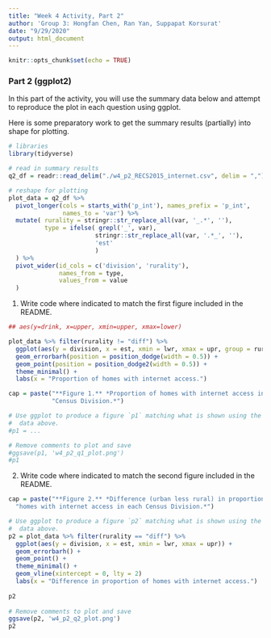```yaml
---
title: "Week 4 Activity, Part 2"
author: 'Group 3: Hongfan Chen, Ran Yan, Suppapat Korsurat'
date: "9/29/2020"
output: html_document
---
```


```r
knitr::opts_chunk$set(echo = TRUE)
```

### Part 2 (ggplot2)

In this part of the activity, you will use the summary data below and attempt
to reproduce the plot in each question using ggplot.

Here is some preparatory work to get the summary results (partially) into
shape for plotting. 

```r
# libraries
library(tidyverse)

# read in summary results
q2_df = readr::read_delim("./w4_p2_RECS2015_internet.csv", delim = ",")
```

```r
# reshape for plotting
plot_data = q2_df %>%
  pivot_longer(cols = starts_with('p_int'), names_prefix = 'p_int',
               names_to = 'var') %>%
  mutate( rurality = stringr::str_replace_all(var, '_.*', ''),
          type = ifelse( grepl('_', var), 
                        stringr::str_replace_all(var, '.*_', ''),
                        'est'
                        )
  ) %>%
  pivot_wider(id_cols = c('division', 'rurality'), 
              names_from = type, 
              values_from = value
  ) 
```

1. Write code where indicated to match the first figure included in the README.

```r
## aes(y=drink, x=upper, xmin=upper, xmax=lower)

plot_data %>% filter(rurality != "diff") %>%
  ggplot(aes(y = division, x = est, xmin = lwr, xmax = upr, group = rurality, color = rurality)) +
  geom_errorbarh(position = position_dodge(width = 0.5)) +
  geom_point(position = position_dodge2(width = 0.5)) + 
  theme_minimal() +
  labs(x = "Proportion of homes with internet access.")
```


```r
cap = paste("**Figure 1.** *Proportion of homes with internet access in each",
            "Census Division.*")

# Use ggplot to produce a figure `p1` matching what is shown using the
#  data above. 
#p1 = ...

# Remove comments to plot and save
#ggsave(p1, 'w4_p2_q1_plot.png')
#p1
```

2. Write code where indicated to match the second figure included in the README.
```r
cap = paste("**Figure 2.** *Difference (urban less rural) in proportion of",
  "homes with internet access in each Census Division.*")

# Use ggplot to produce a figure `p2` matching what is shown using the
#  data above. 
p2 = plot_data %>% filter(rurality == "diff") %>%
  ggplot(aes(y = division, x = est, xmin = lwr, xmax = upr)) +
  geom_errorbarh() +
  geom_point() + 
  theme_minimal() +
  geom_vline(xintercept = 0, lty = 2)
  labs(x = "Difference in proportion of homes with internet access.")
  
p2
  
# Remove comments to plot and save
ggsave(p2, 'w4_p2_q2_plot.png')
p2

```

